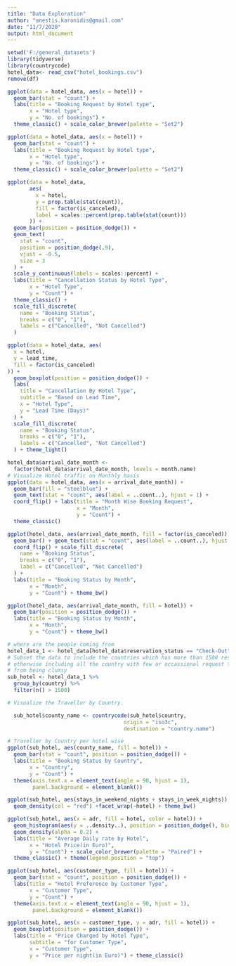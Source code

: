 ---
title: "Data Exploration"
author: "anestis.karonidis@gmail.com"
date: "11/7/2020"
output: html_document
---

```{r}
setwd('F:/general_datasets')
library(tidyverse)
library(countrycode)
hotel_data<- read_csv("hotel_bookings.csv")
remove(df)
```

```{r}
ggplot(data = hotel_data, aes(x = hotel)) +
  geom_bar(stat = "count") +
  labs(title = "Booking Request by Hotel type",
       x = "Hotel type",
       y = "No. of bookings") +
  theme_classic() + scale_color_brewer(palette = "Set2")
```

```{r}
ggplot(data = hotel_data, aes(x = hotel)) +
  geom_bar(stat = "count") +
  labs(title = "Booking Request by Hotel type",
       x = "Hotel type",
       y = "No. of bookings") +
  theme_classic() + scale_color_brewer(palette = "Set2")
```

```{r}
ggplot(data = hotel_data,
       aes(
         x = hotel,
         y = prop.table(stat(count)),
         fill = factor(is_canceled),
         label = scales::percent(prop.table(stat(count)))
       )) +
  geom_bar(position = position_dodge()) +
  geom_text(
    stat = "count",
    position = position_dodge(.9),
    vjust = -0.5,
    size = 3
  ) +
  scale_y_continuous(labels = scales::percent) +
  labs(title = "Cancellation Status by Hotel Type",
       x = "Hotel Type",
       y = "Count") +
  theme_classic() +
  scale_fill_discrete(
    name = "Booking Status",
    breaks = c("0", "1"),
    labels = c("Cancelled", "Not Cancelled")
  )
```

```{r}
ggplot(data = hotel_data, aes(
  x = hotel,
  y = lead_time,
  fill = factor(is_canceled)
)) +
  geom_boxplot(position = position_dodge()) +
  labs(
    title = "Cancellation By Hotel Type",
    subtitle = "Based on Lead Time",
    x = "Hotel Type",
    y = "Lead Time (Days)"
  ) +
  scale_fill_discrete(
    name = "Booking Status",
    breaks = c("0", "1"),
    labels = c("Cancelled", "Not Cancelled")
  ) + theme_light()
```

```{r}
hotel_data$arrival_date_month <-
  factor(hotel_data$arrival_date_month, levels = month.name)
# Visualize Hotel traffic on Monthly basis
ggplot(data = hotel_data, aes(x = arrival_date_month)) +
  geom_bar(fill = "steelblue") +
  geom_text(stat = "count", aes(label = ..count..), hjust = 1) +
  coord_flip() + labs(title = "Month Wise Booking Request",
                      x = "Month",
                      y = "Count") +
  theme_classic()
```

```{r}
ggplot(hotel_data, aes(arrival_date_month, fill = factor(is_canceled))) +
  geom_bar() + geom_text(stat = "count", aes(label = ..count..), hjust = 1) +
  coord_flip() + scale_fill_discrete(
    name = "Booking Status",
    breaks = c("0", "1"),
    label = c("Cancelled", "Not Cancelled")
  ) +
  labs(title = "Booking Status by Month",
       x = "Month",
       y = "Count") + theme_bw()
```

```{r}
ggplot(hotel_data, aes(arrival_date_month, fill = hotel)) +
  geom_bar(position = position_dodge()) +
  labs(title = "Booking Status by Month",
       x = "Month",
       y = "Count") + theme_bw()
```

```{r}
# where are the people coming from
hotel_data_1 <- hotel_data[hotel_data$reservation_status == "Check-Out",]
# Subset the data to include the countries which has more than 1500 reservation request
# otherwise including all the country with few or occassional request to avoid the graph
# from being clumsy
sub_hotel <- hotel_data_1 %>% 
  group_by(country) %>% 
  filter(n() > 1500)

# Visualize the Travellor by Country.

  sub_hotel$county_name <- countrycode(sub_hotel$country, 
                                     origin = "iso3c",
                                     destination = "country.name")

# Traveller by Country per hotel wise
ggplot(sub_hotel, aes(county_name, fill = hotel)) + 
  geom_bar(stat = "count", position = position_dodge()) + 
  labs(title = "Booking Status by Country",
       x = "Country",
       y = "Count") +
  theme(axis.text.x = element_text(angle = 90, hjust = 1),
        panel.background = element_blank())
```

```{r}
ggplot(sub_hotel, aes(stays_in_weekend_nights + stays_in_week_nights)) + 
  geom_density(col = "red") +facet_wrap(~hotel) + theme_bw()
```

```{r}
ggplot(sub_hotel, aes(x = adr, fill = hotel, color = hotel)) + 
  geom_histogram(aes(y = ..density..), position = position_dodge(), binwidth = 20 ) +
  geom_density(alpha = 0.2) + 
  labs(title = "Average Daily rate by Hotel",
       x = "Hotel Price(in Euro)",
       y = "Count") + scale_color_brewer(palette = "Paired") + 
  theme_classic() + theme(legend.position = "top")

```

```{r}
ggplot(sub_hotel, aes(customer_type, fill = hotel)) + 
  geom_bar(stat = "count", position = position_dodge()) + 
  labs(title = "Hotel Preference by Customer Type",
       x = "Customer Type",
       y = "Count") +
  theme(axis.text.x = element_text(angle = 90, hjust = 1),
        panel.background = element_blank())
```

```{r}
ggplot(sub_hotel, aes(x = customer_type, y = adr, fill = hotel)) + 
  geom_boxplot(position = position_dodge()) + 
  labs(title = "Price Charged by Hotel Type",
       subtitle = "for Customer Type",
       x = "Customer Type",
       y = "Price per night(in Euro)") + theme_classic()
```

